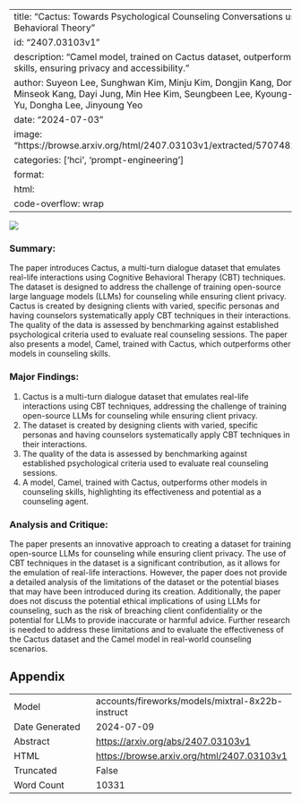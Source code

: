 
---
title: "Cactus: Towards Psychological Counseling Conversations using Cognitive Behavioral Theory"
id: "2407.03103v1"
description: "Camel model, trained on Cactus dataset, outperforms others in counseling skills, ensuring privacy and accessibility."
author: Suyeon Lee, Sunghwan Kim, Minju Kim, Dongjin Kang, Dongil Yang, Harim Kim, Minseok Kang, Dayi Jung, Min Hee Kim, Seungbeen Lee, Kyoung-Mee Chung, Youngjae Yu, Dongha Lee, Jinyoung Yeo
date: "2024-07-03"
image: "https://browse.arxiv.org/html/2407.03103v1/extracted/5707482/images/figure1.png"
categories: ['hci', 'prompt-engineering']
format:
  html:
    code-overflow: wrap
---

![](https://browse.arxiv.org/html/2407.03103v1/extracted/5707482/images/figure1.png)

### Summary:

The paper introduces Cactus, a multi-turn dialogue dataset that emulates real-life interactions using Cognitive Behavioral Therapy (CBT) techniques. The dataset is designed to address the challenge of training open-source large language models (LLMs) for counseling while ensuring client privacy. Cactus is created by designing clients with varied, specific personas and having counselors systematically apply CBT techniques in their interactions. The quality of the data is assessed by benchmarking against established psychological criteria used to evaluate real counseling sessions. The paper also presents a model, Camel, trained with Cactus, which outperforms other models in counseling skills.

### Major Findings:

1. Cactus is a multi-turn dialogue dataset that emulates real-life interactions using CBT techniques, addressing the challenge of training open-source LLMs for counseling while ensuring client privacy.
2. The dataset is created by designing clients with varied, specific personas and having counselors systematically apply CBT techniques in their interactions.
3. The quality of the data is assessed by benchmarking against established psychological criteria used to evaluate real counseling sessions.
4. A model, Camel, trained with Cactus, outperforms other models in counseling skills, highlighting its effectiveness and potential as a counseling agent.

### Analysis and Critique:

The paper presents an innovative approach to creating a dataset for training open-source LLMs for counseling while ensuring client privacy. The use of CBT techniques in the dataset is a significant contribution, as it allows for the emulation of real-life interactions. However, the paper does not provide a detailed analysis of the limitations of the dataset or the potential biases that may have been introduced during its creation. Additionally, the paper does not discuss the potential ethical implications of using LLMs for counseling, such as the risk of breaching client confidentiality or the potential for LLMs to provide inaccurate or harmful advice. Further research is needed to address these limitations and to evaluate the effectiveness of the Cactus dataset and the Camel model in real-world counseling scenarios.

## Appendix

|          |          |
|----------|----------|
| Model     | accounts/fireworks/models/mixtral-8x22b-instruct       |
| Date Generated     | 2024-07-09       |
| Abstract | [https://arxiv.org/abs/2407.03103v1](https://arxiv.org/abs/2407.03103v1)        |
| HTML     | [https://browse.arxiv.org/html/2407.03103v1](https://browse.arxiv.org/html/2407.03103v1)       |
| Truncated       | False       |
| Word Count       | 10331       |